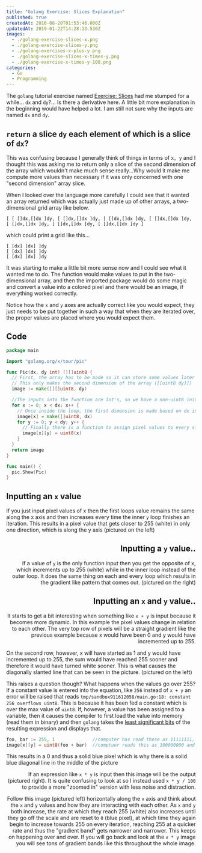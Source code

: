 ```yaml
---
title: "Golang Exercise: Slices Explanation"
published: true
createdAt: 2016-08-20T01:53:46.000Z
updatedAt: 2019-01-22T14:28:13.530Z
images:
  - ./golang-exercise-slices-x.png
  - ./golang-exercise-slices-y.png
  - ./golang-exercises-x-plus-y.png
  - ./golang-exercise-slices-x-times-y.png
  - ./golang-exercise-x-times-y-100.png
categories:
  - Go
  - Programming
---
```


The `golang` tutorial exercise named [Exercise: Slices](https://tour.golang.org/moretypes/18) had  me stumped for a
while... `dx` and `dy`?... Is there a derivative here. A little bit more explanation in the beginning would have
helped a lot. I am still not sure why the inputs are named `dx` and `dy`.

## `return` a slice `dy` each element of which is a slice of `dx`?

This was confusing because I generally think of things in terms of `x, y` and I thought this was asking me to return
only a slice of the second dimension of the array which wouldn't make much sense really...Why would it make me
compute more values than necessary if it was only concerned with one "second dimension" array slice.

When I looked over the language more carefully I could see that it wanted an array returned which was actually just
made up of other arrays, a two-dimensional grid array like below.

```
[ [ []dx,[]dx ]dy, [ []dx,[]dx ]dy, [ []dx,[]dx ]dy, [ []dx,[]dx ]dy, [ []dx,[]dx ]dy, [ []dx,[]dx ]dy, [ []dx,[]dx ]dy ]
```

which could print a grid like this...

```
[ [dx] [dx] ]dy
[ [dx] [dx] ]dy
[ [dx] [dx] ]dy
```

It was starting to make a little bit more sense now and I could see what it wanted me to do. The function would make
values to put in the two-dimensional array, and then the imported package would do some magic and convert a value
into a colored pixel and there would be an image, if everything worked correctly.

Notice how the `x` and `y` axes are actually correct like you would expect, they just needs to be put together in
such a way that when they are iterated over, the proper values are placed where you would expect them.

## Code

```go
package main

import "golang.org/x/tour/pic"

func Pic(dx, dy int) [][]uint8 {
  // First, the array has to be made so it can store some values later
  // This only makes the second dimension of the array ([[uint8 dy]])
  image := make([][]uint8, dy)

  //The inputs into the function are Int's, so we have a non-uint8 initializer
  for x := 0; x < dx; x++ {
    // Once inside the loop, the first dimension is made based on dx input value
    image[x] = make([]uint8, dx)
    for y := 0; y < dy; y++ {
      // Finally there is a function to assign pixel values to every slot in the array
      image[x][y] = uint8(x)
    }
  }
  return image
}

func main() {
  pic.Show(Pic)
}
```

<Image1 align="left" width="30%" />

## Inputting an `x` value

If you just input pixel values of x then the first loops value remains the same along the x axis and then increases
every time the inner `y` loop finishes an iteration. This results in a pixel value that gets closer to 255 (white) in
only one direction, which is along the y axis (pictured on the left)

<Image2 align="right" width="30%" />

## Inputting a `y` value..

If a value of `y` is the only function input then you get the opposite of x, which increments up to 255 (white) while
in the inner loop instead of the outer loop. It does the same thing on each and every loop which results in the
gradient like pattern that comes out. (pictured on the right)

## Inputting an `x` and `y` value..

It starts to get a bit interesting when something like `x + y` is input because it becomes more dynamic. In this
example the pixel values change in relation to each other. The very top row of pixels will be a straight gradient
like the previous example because x would have been 0 and y would have incremented up to 255.

<Image3 align="left" width="30%" />

On the second row, however, x will have started as 1 and y would have incremented up to 255, the sum would have
reached 255 sooner and therefore it would have turned white sooner. This is what causes the diagonally slanted line
that can be seen in the picture. (pictured on the left)

This raises a question though? What happens when the values go over 255? If a constant value is entered into the
equation, like `256` instead of `x + y` an error will be raised that reads `tmp/sandbox911612058/main.go:18: constant
256 overflows uint8`. This is because it has been fed a constant which is over the max value of `uint8`. If, however,
a value has been assigned to a variable, then it causes the compiler to first load the value into memory (read them
in binary) and then `golang` takes the [least significant bits](https://en.wikipedia.org/wiki/Least_significant_bit)
of the resulting expression and displays that.

```go
foo, bar := 255, 1              //computer has read these as 11111111, and 1 respectively
image[x][y] = uint8(foo + bar)  //comptuer reads this as 100000000 and takes rightmost 8 digits
```

<Image4 align="left" width="30%" />

This results in a 0 and thus a solid blue pixel which is why there is a solid blue diagonal line in the middle of the
picture

<Image5 align="right" width="30%" />

If an expression like `x * y` is input then this image will be the output (pictured right).  It is quite confusing to
look at so I instead used `x * y / 100` to provide a more "zoomed in" version with less noise and distraction.

Follow this image (pictured left) horizontally along the `x` axis and think about the `x` and `y` values and how they
are interacting with each other.  As `x` and `y` both increase, the rate at which they reach 255 (white) also
increases until they go off the scale and are reset to `0` (blue pixel), at which time they again begin to increase
towards 255 on every iteration, reaching 255 at a quicker rate and thus the "gradient band" gets narrower and narrower.
This keeps on happening over and over. If you will go back and look at the `x * y` image you will see tons of
gradient bands like this throughout the whole image.
